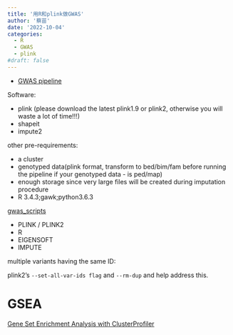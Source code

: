 ```yaml
---
title: '用R和plink做GWAS'
author: '蔡苗'
date: '2022-10-04'
categories:
  - R
  - GWAS
  - plink
#draft: false
---
```


- [GWAS pipeline](https://github.com/tbilab/Plink-Based-GWAS)

Software: 

- plink (please download the latest plink1.9 or plink2, otherwise you will waste a lot of time!!!)
- shapeit
- impute2

other pre-requirements:

- a cluster
- genotyped data(plink format, transform to bed/bim/fam before running the pipeline if your genotyped data - is ped/map)
- enough storage since very large files will be created during imputation procedure
- R 3.4.3;gawk;python3.6.3

[gwas_scripts](https://github.com/JoniColeman/gwas_scripts)

- PLINK / PLINK2
- R
- EIGENSOFT
- IMPUTE


multiple variants having the same ID:

plink2's 
`--set-all-var-ids flag` and `--rm-dup` and help address this.


# GSEA 

[Gene Set Enrichment Analysis with ClusterProfiler](https://learn.gencore.bio.nyu.edu/rna-seq-analysis/gene-set-enrichment-analysis/)